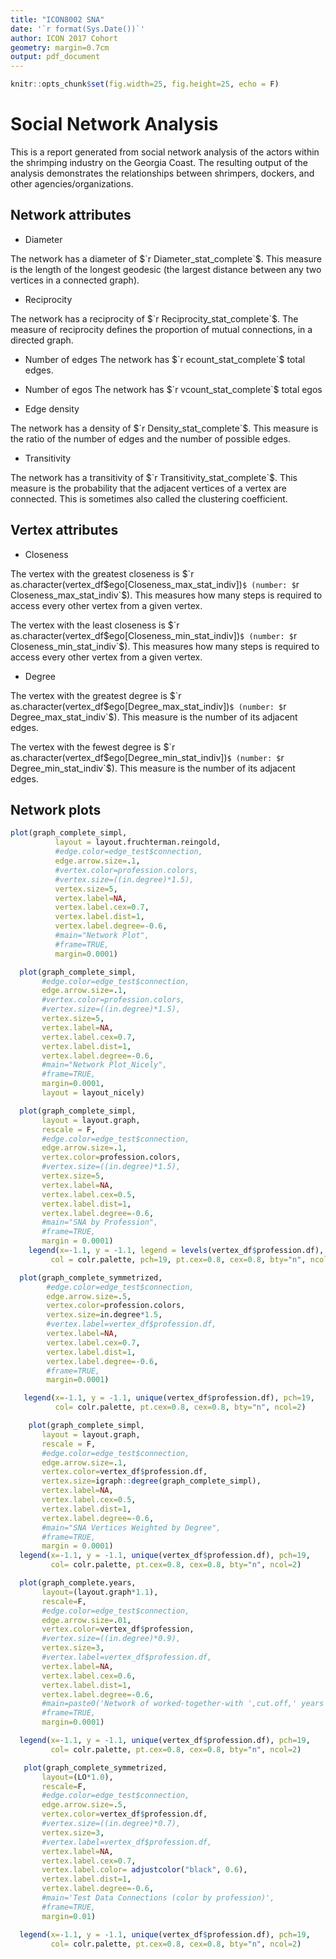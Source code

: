 ```yaml
---
title: "ICON8002 SNA"
date: '`r format(Sys.Date())`'
author: ICON 2017 Cohort
geometry: margin=0.7cm
output: pdf_document
---
```


```r
knitr::opts_chunk$set(fig.width=25, fig.height=25, echo = F)
```

# Social Network Analysis
This is a report generated from social network analysis of the actors within the shrimping industry on the Georgia Coast. The resulting output of the analysis demonstrates the relationships between shrimpers, dockers, and other agencies/organizations. 


## Network attributes

* Diameter

The network has a diameter of $`r Diameter_stat_complete`$. This measure is the length of the longest geodesic (the largest distance between any two vertices in a connected graph).

* Reciprocity

The network has a reciprocity of $`r Reciprocity_stat_complete`$. The measure of reciprocity defines the proportion of mutual connections, in a directed graph.

* Number of edges
The network has $`r ecount_stat_complete`$ total edges.

* Number of egos
The network has $`r vcount_stat_complete`$ total egos

* Edge density

The network has a density of $`r Density_stat_complete`$. This measure is the ratio of the number of edges and the number of possible edges.

* Transitivity

The network has a transitivity of $`r Transitivity_stat_complete`$. This measure is the probability that the adjacent vertices of a vertex are connected. This is sometimes also called the clustering coefficient.

## Vertex attributes

* Closeness

The vertex with the greatest closeness is $`r as.character(vertex_df$ego[Closeness_max_stat_indiv])`$ (number: $`r Closeness_max_stat_indiv`$). This measures how many steps is required to access every other vertex from a given vertex.

The vertex with the least closeness is $`r as.character(vertex_df$ego[Closeness_min_stat_indiv])`$ (number: $`r Closeness_min_stat_indiv`$). This measures how many steps is required to access every other vertex from a given vertex.

* Degree

The vertex with the greatest degree is $`r as.character(vertex_df$ego[Degree_max_stat_indiv])`$ (number: $`r Degree_max_stat_indiv`$). This measure is the number of its adjacent edges.

The vertex with the fewest degree is $`r as.character(vertex_df$ego[Degree_min_stat_indiv])`$ (number: $`r  Degree_min_stat_indiv`$). This measure is the number of its adjacent edges.




## Network plots

```r
plot(graph_complete_simpl,
          layout = layout.fruchterman.reingold,
          #edge.color=edge_test$connection,
          edge.arrow.size=.1,
          #vertex.color=profession.colors,
          #vertex.size=((in.degree)*1.5),
          vertex.size=5,
          vertex.label=NA,
          vertex.label.cex=0.7,
          vertex.label.dist=1,
          vertex.label.degree=-0.6,
          #main="Network Plot",
          #frame=TRUE,
          margin=0.0001)

```

```r
  plot(graph_complete_simpl,
       #edge.color=edge_test$connection,
       edge.arrow.size=.1,
       #vertex.color=profession.colors,
       #vertex.size=((in.degree)*1.5),
       vertex.size=5,
       vertex.label=NA,
       vertex.label.cex=0.7,
       vertex.label.dist=1,
       vertex.label.degree=-0.6,
       #main="Network Plot_Nicely",
       #frame=TRUE,
       margin=0.0001,
       layout = layout_nicely)
```

```r
  plot(graph_complete_simpl,
       layout = layout.graph,
       rescale = F,
       #edge.color=edge_test$connection,
       edge.arrow.size=.1,
       vertex.color=profession.colors,
       #vertex.size=((in.degree)*1.5),
       vertex.size=5,
       vertex.label=NA,
       vertex.label.cex=0.5,
       vertex.label.dist=1,
       vertex.label.degree=-0.6,
       #main="SNA by Profession",
       #frame=TRUE,
       margin = 0.0001)
    legend(x=-1.1, y = -1.1, legend = levels(vertex_df$profession.df), 
         col = colr.palette, pch=19, pt.cex=0.8, cex=0.8, bty="n", ncol=2)
```

```r
  plot(graph_complete_symmetrized,
        #edge.color=edge_test$connection,
        edge.arrow.size=.5,
        vertex.color=profession.colors,
        vertex.size=in.degree*1.5,
        #vertex.label=vertex_df$profession.df,
        vertex.label=NA,
        vertex.label.cex=0.7,
        vertex.label.dist=1,
        vertex.label.degree=-0.6,
        #frame=TRUE,
        margin=0.0001)

   legend(x=-1.1, y = -1.1, unique(vertex_df$profession.df), pch=19,
          col= colr.palette, pt.cex=0.8, cex=0.8, bty="n", ncol=2)
```


```r
    plot(graph_complete_simpl,
       layout = layout.graph,
       rescale = F,
       #edge.color=edge_test$connection,
       edge.arrow.size=.1,
       vertex.color=vertex_df$profession.df,
       vertex.size=igraph::degree(graph_complete_simpl),
       vertex.label=NA,
       vertex.label.cex=0.5,
       vertex.label.dist=1,
       vertex.label.degree=-0.6,
       #main="SNA Vertices Weighted by Degree",
       #frame=TRUE,
       margin = 0.0001)
  legend(x=-1.1, y = -1.1, unique(vertex_df$profession.df), pch=19,
         col= colr.palette, pt.cex=0.8, cex=0.8, bty="n", ncol=2)
```
  
```r
  plot(graph_complete.years,
       layout=(layout.graph*1.1),
       rescale=F, 
       #edge.color=edge_test$connection,
       edge.arrow.size=.01,
       vertex.color=vertex_df$profession,
       #vertex.size=((in.degree)*0.9),
       vertex.size=3,
       #vertex.label=vertex_df$profession.df,
       vertex.label=NA,
       vertex.label.cex=0.6,
       vertex.label.dist=1,
       vertex.label.degree=-0.6,
       #main=paste0('Network of worked-together-with ',cut.off,' years connection'),
       #frame=TRUE,
       margin=0.0001)

  legend(x=-1.1, y = -1.1, unique(vertex_df$profession.df), pch=19,
         col= colr.palette, pt.cex=0.8, cex=0.8, bty="n", ncol=2)
```

```r
   plot(graph_complete_symmetrized,
       layout=(LO*1.0),
       rescale=F, 
       #edge.color=edge_test$connection,
       edge.arrow.size=.5,
       vertex.color=vertex_df$profession.df,
       #vertex.size=((in.degree)*0.7),
       vertex.size=3,
       #vertex.label=vertex_df$profession.df,
       vertex.label=NA,
       vertex.label.cex=0.7,
       vertex.label.color= adjustcolor("black", 0.6),
       vertex.label.dist=1,
       vertex.label.degree=-0.6,
       #main='Test Data Connections (color by profession)',
       #frame=TRUE,
       margin=0.01)

  legend(x=-1.1, y = -1.1, unique(vertex_df$profession.df), pch=19,
         col= colr.palette, pt.cex=0.8, cex=0.8, bty="n", ncol=2)
```